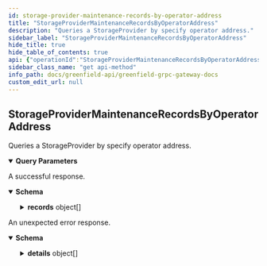 ```yaml
---
id: storage-provider-maintenance-records-by-operator-address
title: "StorageProviderMaintenanceRecordsByOperatorAddress"
description: "Queries a StorageProvider by specify operator address."
sidebar_label: "StorageProviderMaintenanceRecordsByOperatorAddress"
hide_title: true
hide_table_of_contents: true
api: {"operationId":"StorageProviderMaintenanceRecordsByOperatorAddress","responses":{"200":{"description":"A successful response.","content":{"*/*":{"schema":{"type":"object","properties":{"records":{"type":"array","items":{"type":"object","properties":{"height":{"type":"string","format":"int64","title":"block height that request to be in Maintenance mode"},"request_duration":{"type":"string","format":"int64","title":"request duration"},"actual_duration":{"type":"string","format":"int64","title":"actual duration"},"request_at":{"type":"string","format":"int64","title":"request timestamp"}},"title":"MaintenanceRecord is to keep track of every time a sp request to be in Maintenance mode"}}}}}}},"default":{"description":"An unexpected error response.","content":{"*/*":{"schema":{"type":"object","properties":{"error":{"type":"string"},"code":{"type":"integer","format":"int32"},"message":{"type":"string"},"details":{"type":"array","items":{"type":"object","properties":{"type_url":{"type":"string"},"value":{"type":"string","format":"byte"}}}}}}}}}},"parameters":[{"name":"operator_address","in":"query","required":false,"schema":{"type":"string"}}],"tags":["sp"],"description":"Queries a StorageProvider by specify operator address.","method":"get","path":"/greenfield/sp/storage_provider_maintenance_records_by_operator_address","info":{"title":"Greenfield - gRPC Gateway docs","description":"A REST interface for state queries","version":"1.0.0"},"postman":{"name":"StorageProviderMaintenanceRecordsByOperatorAddress","description":{"content":"Queries a StorageProvider by specify operator address.","type":"text/plain"},"url":{"path":["greenfield","sp","storage_provider_maintenance_records_by_operator_address"],"host":["{{baseUrl}}"],"query":[{"disabled":false,"key":"operator_address","value":""}],"variable":[]},"header":[{"key":"Accept","value":"*/*"}],"method":"GET"}}
sidebar_class_name: "get api-method"
info_path: docs/greenfield-api/greenfield-grpc-gateway-docs
custom_edit_url: null
---
```



## StorageProviderMaintenanceRecordsByOperatorAddress



Queries a StorageProvider by specify operator address.

<details style={{"marginBottom":"1rem"}} data-collapsed={false} open={true}><summary style={{}}><strong>Query Parameters</strong></summary><div><ul><ParamsItem className={"paramsItem"} param={{"name":"operator_address","in":"query","required":false,"schema":{"type":"string"}}}></ParamsItem></ul></div></details><div><ApiTabs><TabItem label={"200"} value={"200"}><div>

A successful response.

</div><div><MimeTabs schemaType={"response"}><TabItem label={"*/*"} value={"*/*"}><SchemaTabs><TabItem label={"Schema"} value={"Schema"}><details style={{}} data-collapsed={false} open={true}><summary style={{"textAlign":"left"}}><strong>Schema</strong></summary><div style={{"textAlign":"left","marginLeft":"1rem"}}></div><ul style={{"marginLeft":"1rem"}}><SchemaItem collapsible={true} className={"schemaItem"}><details style={{}}><summary style={{}}><strong>records</strong><span style={{"opacity":"0.6"}}> object[]</span></summary><div style={{"marginLeft":"1rem"}}><li><div style={{"fontSize":"var(--ifm-code-font-size)","opacity":"0.6","marginLeft":"-.5rem","paddingBottom":".5rem"}}>Array [</div></li><SchemaItem collapsible={false} name={"height"} required={false} schemaName={"int64"} qualifierMessage={undefined} schema={{"type":"string","format":"int64","title":"block height that request to be in Maintenance mode"}}></SchemaItem><SchemaItem collapsible={false} name={"request_duration"} required={false} schemaName={"int64"} qualifierMessage={undefined} schema={{"type":"string","format":"int64","title":"request duration"}}></SchemaItem><SchemaItem collapsible={false} name={"actual_duration"} required={false} schemaName={"int64"} qualifierMessage={undefined} schema={{"type":"string","format":"int64","title":"actual duration"}}></SchemaItem><SchemaItem collapsible={false} name={"request_at"} required={false} schemaName={"int64"} qualifierMessage={undefined} schema={{"type":"string","format":"int64","title":"request timestamp"}}></SchemaItem><li><div style={{"fontSize":"var(--ifm-code-font-size)","opacity":"0.6","marginLeft":"-.5rem"}}>]</div></li></div></details></SchemaItem></ul></details></TabItem><TabItem label={"Example (from schema)"} value={"Example (from schema)"}><ResponseSamples responseExample={"{\n  \"records\": [\n    {\n      \"height\": \"string\",\n      \"request_duration\": \"string\",\n      \"actual_duration\": \"string\",\n      \"request_at\": \"string\"\n    }\n  ]\n}"} language={"json"}></ResponseSamples></TabItem></SchemaTabs></TabItem></MimeTabs></div></TabItem><TabItem label={"default"} value={"default"}><div>

An unexpected error response.

</div><div><MimeTabs schemaType={"response"}><TabItem label={"*/*"} value={"*/*"}><SchemaTabs><TabItem label={"Schema"} value={"Schema"}><details style={{}} data-collapsed={false} open={true}><summary style={{"textAlign":"left"}}><strong>Schema</strong></summary><div style={{"textAlign":"left","marginLeft":"1rem"}}></div><ul style={{"marginLeft":"1rem"}}><SchemaItem collapsible={false} name={"error"} required={false} schemaName={"string"} qualifierMessage={undefined} schema={{"type":"string"}}></SchemaItem><SchemaItem collapsible={false} name={"code"} required={false} schemaName={"int32"} qualifierMessage={undefined} schema={{"type":"integer","format":"int32"}}></SchemaItem><SchemaItem collapsible={false} name={"message"} required={false} schemaName={"string"} qualifierMessage={undefined} schema={{"type":"string"}}></SchemaItem><SchemaItem collapsible={true} className={"schemaItem"}><details style={{}}><summary style={{}}><strong>details</strong><span style={{"opacity":"0.6"}}> object[]</span></summary><div style={{"marginLeft":"1rem"}}><li><div style={{"fontSize":"var(--ifm-code-font-size)","opacity":"0.6","marginLeft":"-.5rem","paddingBottom":".5rem"}}>Array [</div></li><SchemaItem collapsible={false} name={"type_url"} required={false} schemaName={"string"} qualifierMessage={undefined} schema={{"type":"string"}}></SchemaItem><SchemaItem collapsible={false} name={"value"} required={false} schemaName={"byte"} qualifierMessage={undefined} schema={{"type":"string","format":"byte"}}></SchemaItem><li><div style={{"fontSize":"var(--ifm-code-font-size)","opacity":"0.6","marginLeft":"-.5rem"}}>]</div></li></div></details></SchemaItem></ul></details></TabItem><TabItem label={"Example (from schema)"} value={"Example (from schema)"}><ResponseSamples responseExample={"{\n  \"error\": \"string\",\n  \"code\": 0,\n  \"message\": \"string\",\n  \"details\": [\n    {\n      \"type_url\": \"string\",\n      \"value\": \"string\"\n    }\n  ]\n}"} language={"json"}></ResponseSamples></TabItem></SchemaTabs></TabItem></MimeTabs></div></TabItem></ApiTabs></div>
      